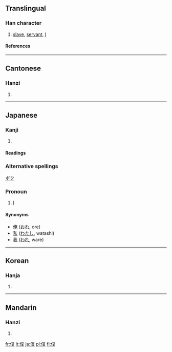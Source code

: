{{see|仆}}<!-- may be replaced by zh-forms -->

==Translingual==
===Han character===
{{Han char|rn=9|rad=人|as=12|sn=14|four=2223<sub>4</sub>|canj=人廿金人 (OTCO)}}
# [[slave]], [[servant]], [[I]]
====References====
{{Han ref|kx=0116.180|dkj=01094|dj=0247.300|hdz=10218.090|uh=50D5|ud=20693|bh=B9B2|bd=47538}}
----
==Cantonese==
===Hanzi===
{{yue-hanzi|jyut=|y=buk6}}
# {{defn|Cantonese}}
----
==Japanese==

===Kanji===
{{ja-kanji|grade=c|rs=人12}}

# {{defn|Japanese}}

====Readings====
{{ja-readings|on=[[ぼく]] (boku)|kun=[[しもべ]] (shimobe), [[やつがれ]] (yatsugare)}}

===Alternative spellings===
[[ボク]]

===Pronoun===
{{ja-pos|k|pronoun|hira=ぼく|rom=boku|ぼく}} 
# [[I]]

====Synonyms====
*[[俺]] ([[おれ]], ore)
*[[私]] ([[わたし]], watashi)
*[[我]] ([[われ]], ware)

----

==Korean==
===Hanja===
{{ko-hanja|hangeul=복|rv=bok|mr=pok}}
# {{defn|Korean}}
----
==Mandarin==
===Hanzi===
{{cmn-hanzi|sim=仆|pin=[[pú]] ([[pu2]])|wg=p'u<sup>2</sup>}}
# {{defn|Mandarin}}

[[fr:僕]]
[[it:僕]]
[[ja:僕]]
[[pl:僕]]
[[fi:僕]]